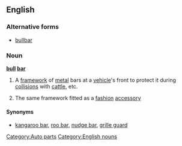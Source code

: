 ==English==

===Alternative forms===
* [[bullbar]]

===Noun===
'''[[bull]] [[bar]]'''

# {{context|chiefly|Australia}} A [[framework]] of [[metal]] bars at a [[vehicle]]'s front to protect it during [[collision]]s with [[cattle]], etc.
# The same framework fitted as a [[fashion]] [[accessory]]

====Synonyms====
* [[kangaroo bar]], [[roo bar]], [[nudge bar]], [[grille guard]]

[[Category:Auto parts]]
[[Category:English nouns]]